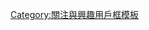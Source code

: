 {{Userbox
  |border-c = #9D2133
  |border-s = 1
  |id-c     = #9D2133
  |id-s     = 12
  |id-fc    = #FFFFFF
  |info-c   = #FFFFFF
  |info-s   = 8
  |info-fc  = #07224D
  |id       = 港鐵<br/>指南
  |info     = 這個用戶十分喜歡收集'''[[港鐵車站指南|<span style="color: #07224D;">港鐵車站指南</span>]]'''，不惜花費大量金錢走遍各站的客務中心取得一份或多份指南。
}}

<includeonly>[[Category:喜歡收集港鐵車站指南的維基人|{{BASEPAGENAME}}]]</includeonly>
<noinclude>[[Category:關注與興趣用戶框模板]]</noinclude>